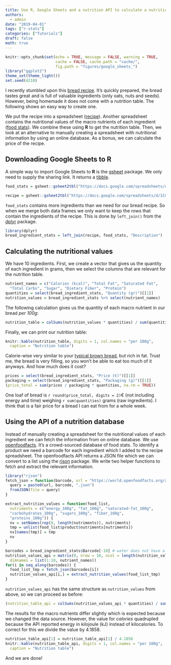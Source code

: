 ```yaml
---
title: Use R, Google Sheets and a nutrition API to calculate a nutrition table
authors:
  - admin
date: "2019-04-01"
tags: ["r-stats"]
categories: ["Tutorials"]
draft: false
math: true
---
```


```r
knitr::opts_chunk$set(echo = TRUE, message = FALSE, warning = TRUE,
                      cache = FALSE, cache.path = "cache/",
                      fig.path = "figures/google_sheets_")
library("ggplot2")
theme_set(theme_light())
set.seed(4218)
```

I recently stumbled upon this
[bread recipe](https://greenysherry.com/life-changing-brot-mit-nuessen-nach-my-new-roots-glutenfrei-vegan/).
It's quickly prepared, the bread tastes great and is full of valuable ingredients
(only oats, nuts and seeds).
However, being homemade it does not come with a nutrition table.
The following shows an easy way to create one.

We put the recipe into a spreadsheet
([recipe](https://docs.google.com/spreadsheets/d/1C0AwjQYrudrV3ZLgQJZnCr9La7OVftRTZn3QKMrJx5E)).
Another spreadsheet contains the nutritional values of the macro nutrients of each ingredient
([food stats](https://docs.google.com/spreadsheets/d/1qgo8Yefb5nx5PVElZvmf6nSDI6RfN2ofd8CeMuSklHk)).
We combine these using **R** to get the nutrition table.
Then, we look at an alternative to manually creating a spreadsheet with nutritional information
by using an online database.
As a bonus, we can calculate the price of the recipe.

## Downloading Google Sheets to R

A simple way to import Google Sheets to **R**  is the
[gsheet](https://cran.r-project.org/package=gsheet) package.
We only need to supply the sharing link.
It returns a [tibble](https://tibble.tidyverse.org/).

```r
food_stats = gsheet::gsheet2tbl("https://docs.google.com/spreadsheets/d/1qgo8Yefb5nx5PVElZvmf6nSDI6RfN2ofd8CeMuSklHk")

recipe = gsheet::gsheet2tbl("https://docs.google.com/spreadsheets/d/1C0AwjQYrudrV3ZLgQJZnCr9La7OVftRTZn3QKMrJx5E")
```

`food_stats` contains more ingredients than we need for our bread recipe.
So when we merge both data frames we only want to keep the rows
that contain the ingredients of the recipe.
This is done by `left_join()` from the
[dplyr](https://cran.r-project.org/package=dplyr) package.

```r
library(dplyr)
bread_ingredient_stats = left_join(recipe, food_stats, "Description")
```

## Calculating the nutritional values

We have 10 ingredients. First, we create a vector that gives us
the quantity of each ingredient in grams,
then we select the columns that are relevant for the nutrition table.

```r
nutrient_names = c("Calories (kcal)", "Total Fat", "Saturated Fat",
  "Total Carbs", "Sugar", "Dietary Fiber", "Protein")
quantities = select(bread_ingredient_stats, "Quantity (gr)")[[1]]
nutrition_values = bread_ingredient_stats %>% select(nutrient_names)
```

The following calculation gives us the quantity of
each macro nutrient in our bread *per 100g*:

```r
nutrition_table = colSums(nutrition_values * quantities) / sum(quantities)
```

Finally, we can print our nutrition table:

```r
knitr::kable(nutrition_table, digits = 1, col.names = "per 100g",
  caption = "Nutrition table")
```

Calorie-wise very similar to your [typical brown bread](https://www.google.com/search?q=brown+bread), but rich in fat.
Trust me, the bread is very filling, so you won't be able to eat too much of it anyways.
And how much does it cost?

```r
prices = select(bread_ingredient_stats, "Price (€)")[[1]]
packaging = select(bread_ingredient_stats, "Packaging (g)")[[1]]
(price_total = sum(prices / packaging * quantities, na.rm = TRUE))
```

One loaf of bread is `r round(price_total, digits = 2)`€ (not including energy and time)
weighing `r sum(quantities)` grams (raw ingredients).
I think that is a fair price for a bread I can eat from for a whole week.

## Using the API of a nutrition database

Instead of manually creating a spreadsheet for the nutritional values of each ingredient
we can fetch the information from on online database.
We use [openfoodfacts](https://openfoodfacts.org).
It's a crowd-sourced database of food stats.
To identify a product we need a barcode for each ingredient
which I added to the recipe spreadsheet.
The openfoodfacts API returns a JSON file which we can convert to a list
using the [rjson](https://cran.r-project.org/package=rjson) package.
We write two helper functions to fetch and extract the relevant information.

```r
library("rjson")
fetch_json = function(barcode, url = "https://world.openfoodfacts.org/api/v0/product/") {
  query = paste0(url, barcode, ".json")
  fromJSON(file = query)
}

extract_nutrition_values = function(food_list,
  nutriments = c("energy_100g", "fat_100g", "saturated-fat_100g",
  "carbohydrates_100g", "sugars_100g", "fiber_100g",
  "proteins_100g")) {
  nv = setNames(rep(0, length(nutriments)), nutriments)
  tmp = unlist(food_list$product$nutriments[nutriments])
  nv[names(tmp)] = tmp
  nv
}

barcodes = bread_ingredient_stats$Barcode[-10] # water does not have a barcode
nutrition_values_api = matrix(0, nrow = 10, ncol = length(nutrition_values),
  dimnames = list(1:10, nutrient_names))
for(i in seq_along(barcodes)) {
  food_list_tmp = fetch_json(barcodes[i])
  nutrition_values_api[i,] = extract_nutrition_values(food_list_tmp)
}
```

`nutrition_values_api` has the same structure as `nutrition_values` from above,
so we can proceed as before:

```r
(nutrition_table_api = colSums(nutrition_values_api * quantities) / sum(quantities))
```

The results for the macro nutrients differ slightly which is expected
because we changed the data source.
However, the value for *calories* quadrupled
because the API reported energy in kilojoule (kJ) instead of kilocalories.
To correct for this we divide the value by $4.1858$.

```r
nutrition_table_api[1] = nutrition_table_api[1] / 4.1858
knitr::kable(nutrition_table_api, digits = 1, col.names = "per 100g",
  caption = "Nutrition table")
```

And we are done!
